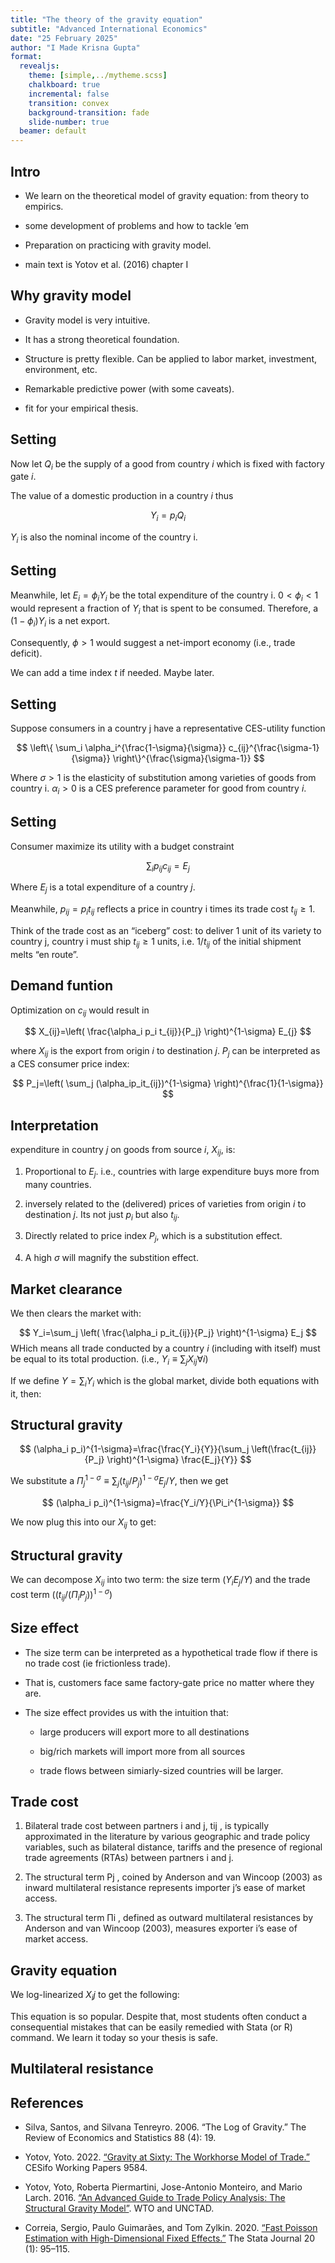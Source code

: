 ```yaml
---
title: "The theory of the gravity equation"
subtitle: "Advanced International Economics"
date: "25 February 2025"
author: "I Made Krisna Gupta"
format: 
  revealjs:
    theme: [simple,../mytheme.scss]
    chalkboard: true
    incremental: false
    transition: convex
    background-transition: fade
    slide-number: true
  beamer: default
---
```


## Intro

- We learn on the theoretical model of gravity equation: from theory to empirics.

- some development of problems and how to tackle 'em

- Preparation on practicing with gravity model.

- main text is Yotov et al. (2016) chapter I

## Why gravity model

- Gravity model is very intuitive.

- It has a strong theoretical foundation.

- Structure is pretty flexible. Can be applied to labor market, investment, environment, etc.

- Remarkable predictive power (with some caveats).

- fit for your empirical thesis. 

## Setting

Now let $Q_i$ be the supply of a good from country $i$ which is fixed with factory gate $i$.

The value of a domestic production in a country $i$ thus

$$
Y_i=p_iQ_i
$$

$Y_i$ is also the nominal income of the country i.

## Setting

Meanwhile, let $E_i=\phi_iY_i$  be the total expenditure of the country i. $0 < \phi_i < 1$ would represent a fraction of $Y_i$ that is spent to be consumed. Therefore, a $(1-\phi_i)Y_i$ is a net export.

Consequently, $\phi>1$ would suggest a net-import economy (i.e., trade deficit).

We can add a time index $t$ if needed. Maybe later.

## Setting

Suppose consumers in a country j have a representative CES-utility function

$$
\left\{ \sum_i \alpha_i^{\frac{1-\sigma}{\sigma}} c_{ij}^{\frac{\sigma-1}{\sigma}} \right\}^{\frac{\sigma}{\sigma-1}}
$$

Where $\sigma>1$ is the elasticity of substitution among varieties of goods from country i. $\alpha_i>0$ is a CES preference parameter for good from country $i$.

## Setting

Consumer maximize its utility with a budget constraint

$$
\sum_i p_{ij}c_{ij}=E_j
$$

Where $E_j$ is a total expenditure of a country $j$. 

Meanwhile, $p_{ij}=p_it_{ij}$ reflects a price in country i times its trade cost $t_{ij}\geq 1$.

Think of the trade cost as an "iceberg" cost: to deliver 1 unit of its variety to country j, country i must ship $t_{ij} \geq 1$ units, i.e. $1/t_{ij}$ of the initial shipment melts “en route”.

## Demand funtion

Optimization on $c_{ij}$ would result in

$$
X_{ij}=\left( \frac{\alpha_i p_i t_{ij}}{P_j} \right)^{1-\sigma} E_{j}
$$

where $X_{ij}$ is the export from origin $i$ to destination $j$. $P_j$ can be interpreted as a CES consumer price index:

$$
P_j=\left( \sum_j (\alpha_ip_it_{ij})^{1-\sigma} \right)^{\frac{1}{1-\sigma}}
$$

## Interpretation

expenditure in country $j$ on goods from source $i$, $X_{ij}$, is:

1. Proportional to $E_j$. i.e., countries with large expenditure buys more from many countries.

2. inversely related to the (delivered) prices of varieties from origin $i$ to destination $j$. Its not just $p_i$ but also $t_{ij}$.

3. Directly related to price index $P_j$, which is a substitution effect.

4. A high $\sigma$ will magnify the substition effect.

## Market clearance

We then clears the market with:

$$
Y_i=\sum_j \left( \frac{\alpha_i p_it_{ij}}{P_j} \right)^{1-\sigma} E_j
$$
WHich means all trade conducted by a country $i$ (including with itself) must be equal to its total production. (i.e., $Y_i \equiv \sum_j X_{ij} \forall i$)

If we define $Y=\sum_i Y_i$ which is the global market, divide both equations with it, then:

## Structural gravity

$$
(\alpha_i p_i)^{1-\sigma}=\frac{\frac{Y_i}{Y}}{\sum_j \left(\frac{t_{ij}}{P_j} \right)^{1-\sigma} \frac{E_j}{Y}}
$$

We substitute a $\Pi_j^{1-\sigma}\equiv \sum_j (t_{ij}/P_j)^{1-\sigma}E_j/Y$, then we get

$$
(\alpha_i p_i)^{1-\sigma}=\frac{Y_i/Y}{\Pi_i^{1-\sigma}}
$$

We now plug this into our $X_{ij}$ to get:

## Structural gravity

\begin{align*}
X_{ij}&=\frac{Y_iE_j}{Y}\left(\frac{t_{ij}}{\Pi_i P_j}\right)^{1-\sigma} \\
\Pi_{i}^{1-\sigma}&=\sum_j \left(\frac{t_{ij}}{P_j}\right)^{1-\sigma}\frac{E_j}{Y} \\
P_{ij}&=\sum_i \left( \frac{t_{ij}}{\Pi_i} \right)^{1-\sigma} \frac{Y_i}{Y}
\end{align*}

We can decompose $X_{ij}$ into two term: the size term ($Y_iE_j/Y$) and the trade cost term ($(t_{ij}/(\Pi_iP_j))^{1-\sigma}$)

## Size effect

- The size term can be interpreted as a hypothetical trade flow if there is no trade cost (ie frictionless trade).

- That is, customers face same factory-gate price no matter where they are.

- The size effect provides us with the intuition that:

    - large producers will export more to all destinations
    
    - big/rich markets will import more from all sources
    
    - trade flows between simiarly-sized countries will be larger.

## Trade cost {.m}

1. Bilateral trade cost between partners i and j, tij , is typically approximated in the literature by various geographic and trade policy variables, such as bilateral distance, tariffs and the presence of regional trade agreements (RTAs) between partners i and j.

2. The structural term Pj , coined by Anderson and van Wincoop (2003) as inward multilateral resistance represents importer j’s ease of market access.

3. The structural term Πi , defined as outward multilateral resistances by Anderson and van Wincoop (2003), measures exporter i’s ease of market access.

## Gravity equation

We log-linearized $X_ij$ to get the following:

\begin{align*}
\ln X_{ij,t}&=\ln E_{j,t}+\ln Y_{i,t}-\ln Y_t \\
&+(1-\sigma) \ln t_{ij,t}-(1-\sigma)\ln P_{j,t} \\
&-(1-\sigma) \ln \Pi_{i,t}+\varepsilon_{ij,t}
\end{align*}

This equation is so popular. Despite that, most students often conduct a consequential mistakes that can be easily remedied with Stata (or R) command. We learn it today so your thesis is safe.

## Multilateral resistance



## References {.s}

- Silva, Santos, and Silvana Tenreyro. 2006. “The Log of Gravity.” The Review of Economics and Statistics 88 (4): 19.

- Yotov, Yoto. 2022. [“Gravity at Sixty: The Workhorse Model of Trade.”](https://papers.ssrn.com/sol3/papers.cfm?abstract_id=4037001.) CESifo Working Papers 9584. 

- Yotov, Yoto, Roberta Piermartini, Jose-Antonio Monteiro, and Mario Larch. 2016. ["An Advanced Guide to Trade Policy Analysis: The Structural Gravity Model"](https://www.wto.org/english/res_e/publications_e/advancedguide2016_e.htm). WTO and UNCTAD. 

- Correia, Sergio, Paulo Guimarães, and Tom Zylkin. 2020. [“Fast Poisson Estimation with High-Dimensional Fixed Effects.”](https://doi.org/10.1177/1536867x20909691.) The Stata Journal 20 (1): 95–115. 
